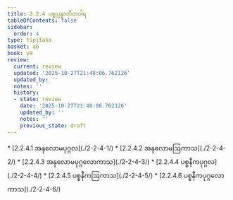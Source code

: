 ```yaml
---
title: 2.2.4 ပစ္စုပ္ပန္နာတီတဝါရ
tableOfContents: false
sidebar:
  order: 4
type: tipitaka
basket: ab
book: y9
review:
  current: review
  updated: '2025-10-27T21:48:06.762126'
  updated_by: ''
  notes: ''
  history:
  - state: review
    date: '2025-10-27T21:48:06.762126'
    updated_by: ''
    notes: ''
    previous_state: draft
---
```



<ReviewStatus review={frontmatter.review} showDetails={true} />

<HypothesisAnnotation frontmatter={frontmatter} />

<DynamicBreadcrumb />



<TableOfContents book="y9" section="2.2.4">
* [2.2.4.1 အနုလောမပုဂ္ဂလ](./2-2-4-1/)
* [2.2.4.2 အနုလောမဩကာသ](./2-2-4-2/)
* [2.2.4.3 အနုလောမပုဂ္ဂလောကာသ](./2-2-4-3/)
* [2.2.4.4 ပစ္စနီကပုဂ္ဂလ](./2-2-4-4/)
* [2.2.4.5 ပစ္စနီကဩကာသ](./2-2-4-5/)
* [2.2.4.6 ပစ္စနီကပုဂ္ဂလောကာသ](./2-2-4-6/)
</TableOfContents>